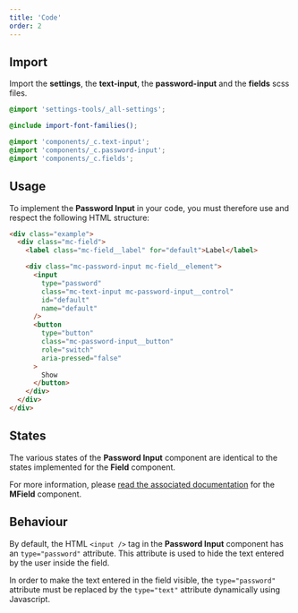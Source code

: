 ```yaml
---
title: 'Code'
order: 2
---
```


## Import

Import the **settings**, the **text-input**, the **password-input** and the **fields** scss files.

```scss
@import 'settings-tools/_all-settings';

@include import-font-families();

@import 'components/_c.text-input';
@import 'components/_c.password-input';
@import 'components/_c.fields';
```

## Usage

To implement the **Password Input** in your code, you must therefore use and respect the following HTML structure:

```html
<div class="example">
  <div class="mc-field">
    <label class="mc-field__label" for="default">Label</label>

    <div class="mc-password-input mc-field__element">
      <input
        type="password"
        class="mc-text-input mc-password-input__control"
        id="default"
        name="default"
      />
      <button
        type="button"
        class="mc-password-input__button"
        role="switch"
        aria-pressed="false"
      >
        Show
      </button>
    </div>
  </div>
</div>
```

<Preview path="default" />

## States

The various states of the **Password Input** component are identical to the states implemented for the **Field** component.

For more information, please [read the associated documentation](/Components/Form/Field/code/#variations) for the **MField** component.

## Behaviour

By default, the HTML `<input />` tag in the **Password Input** component has an `type="password"` attribute. This attribute is used to hide the text entered by the user inside the field.

In order to make the text entered in the field visible, the `type="password"` attribute must be replaced by the `type="text"` attribute dynamically using Javascript.
